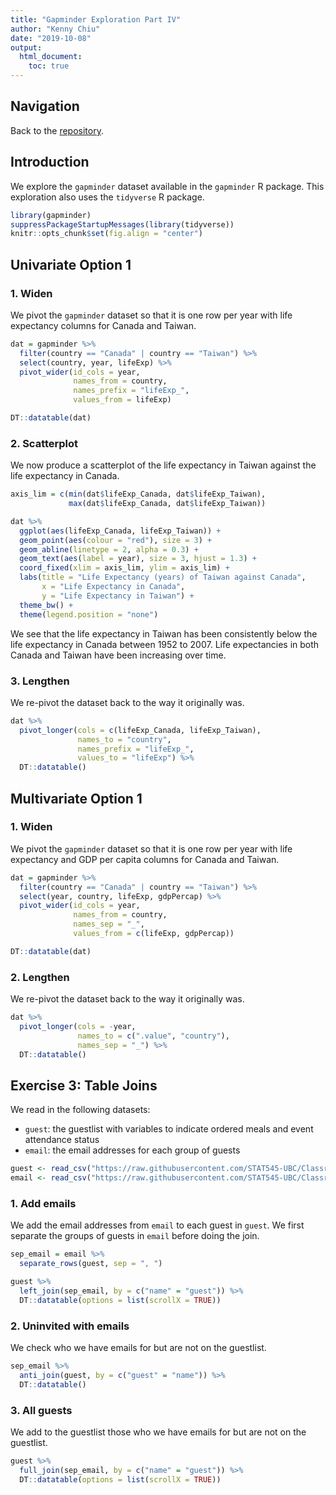 ```yaml
---
title: "Gapminder Exploration Part IV"
author: "Kenny Chiu"
date: "2019-10-08"
output:
  html_document:
    toc: true
---
```




## Navigation

Back to the [repository](https://github.com/STAT545-UBC-hw-2019-20/stat545-hw-chiukenny/tree/master/hw04).



## Introduction

We explore the `gapminder` dataset available in the `gapminder` R package. This exploration also uses the `tidyverse` R package.

```r
library(gapminder)
suppressPackageStartupMessages(library(tidyverse))
knitr::opts_chunk$set(fig.align = "center")
```



## Univariate Option 1

### 1. Widen

We pivot the `gapminder` dataset so that it is one row per year with life expectancy columns for Canada and Taiwan.

```r
dat = gapminder %>%
  filter(country == "Canada" | country == "Taiwan") %>%
  select(country, year, lifeExp) %>%
  pivot_wider(id_cols = year,
              names_from = country,
              names_prefix = "lifeExp_",
              values_from = lifeExp)

DT::datatable(dat)
```

### 2. Scatterplot

We now produce a scatterplot of the life expectancy in Taiwan against the life expectancy in Canada.

```r
axis_lim = c(min(dat$lifeExp_Canada, dat$lifeExp_Taiwan),
             max(dat$lifeExp_Canada, dat$lifeExp_Taiwan))

dat %>%
  ggplot(aes(lifeExp_Canada, lifeExp_Taiwan)) +
  geom_point(aes(colour = "red"), size = 3) +
  geom_abline(linetype = 2, alpha = 0.3) +
  geom_text(aes(label = year), size = 3, hjust = 1.3) +
  coord_fixed(xlim = axis_lim, ylim = axis_lim) +
  labs(title = "Life Expectancy (years) of Taiwan against Canada",
       x = "Life Expectancy in Canada",
       y = "Life Expectancy in Taiwan") +
  theme_bw() +
  theme(legend.position = "none")
```

We see that the life expectancy in Taiwan has been consistently below the life expectancy in Canada between 1952 to 2007. Life expectancies in both Canada and Taiwan have been increasing over time.

### 3. Lengthen

We re-pivot the dataset back to the way it originally was.

```r
dat %>%
  pivot_longer(cols = c(lifeExp_Canada, lifeExp_Taiwan),
               names_to = "country",
               names_prefix = "lifeExp_",
               values_to = "lifeExp") %>%
  DT::datatable()
```



## Multivariate Option 1

### 1. Widen

We pivot the `gapminder` dataset so that it is one row per year with life expectancy and GDP per capita columns for Canada and Taiwan.

```r
dat = gapminder %>%
  filter(country == "Canada" | country == "Taiwan") %>%
  select(year, country, lifeExp, gdpPercap) %>%
  pivot_wider(id_cols = year,
              names_from = country,
              names_sep = "_",
              values_from = c(lifeExp, gdpPercap))

DT::datatable(dat)
```

### 2. Lengthen

We re-pivot the dataset back to the way it originally was.

```r
dat %>%
  pivot_longer(cols = -year,
               names_to = c(".value", "country"),
               names_sep = "_") %>%
  DT::datatable()
```



## Exercise 3: Table Joins

We read in the following datasets:

* `guest`: the guestlist with variables to indicate ordered meals and event attendance status
* `email`: the email addresses for each group of guests

```r
guest <- read_csv("https://raw.githubusercontent.com/STAT545-UBC/Classroom/master/data/wedding/attend.csv")
email <- read_csv("https://raw.githubusercontent.com/STAT545-UBC/Classroom/master/data/wedding/emails.csv")
```

### 1. Add emails

We add the email addresses from `email` to each guest in `guest`. We first separate the groups of guests in `email` before doing the join.

```r
sep_email = email %>%
  separate_rows(guest, sep = ", ")

guest %>%
  left_join(sep_email, by = c("name" = "guest")) %>%
  DT::datatable(options = list(scrollX = TRUE))
```

### 2. Uninvited with emails

We check who we have emails for but are not on the guestlist.

```r
sep_email %>%
  anti_join(guest, by = c("guest" = "name")) %>%
  DT::datatable()
```

### 3. All guests

We add to the guestlist those who we have emails for but are not on the guestlist.

```r
guest %>%
  full_join(sep_email, by = c("name" = "guest")) %>%
  DT::datatable(options = list(scrollX = TRUE))
```